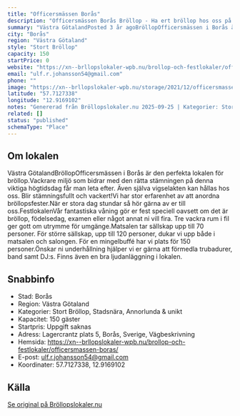 ```yaml
---
title: "Officersmässen Borås"
description: "Officersmässen Borås Bröllop - Ha ert bröllop hos oss på Officersmässen Borås. Se vår fina Bröllopslokal. Skicka gärna en förfrågan så hjälper vi Er!"
summary: "Västra GötalandPosted 3 år agoBröllopOfficersmässen i Borås är den perfekta lokalen för bröllop.Vackrare miljö som bidrar med den rätta stämningen på denna viktiga högtidsdag får man leta efter. Även…"
city: "Borås"
region: "Västra Götaland"
style: "Stort Bröllop"
capacity: 150
startPrice: 0
website: "https://xn--brllopslokaler-wpb.nu/brollop-och-festlokaler/officersmassen-boras/"
email: "ulf.r.johansson54@gmail.com"
phone: ""
image: "https://xn--brllopslokaler-wpb.nu/storage/2021/12/officersmassen-boras-brollop-brollopslokal-visningsbild.webp"
latitude: "57.7127338"
longitude: "12.9169102"
notes: "Genererad från Bröllopslokaler.nu 2025-09-25 | Kategorier: Stort Bröllop, Stadsnära, Annorlunda & unikt"
related: []
status: "published"
schemaType: "Place"
---
```


## Om lokalen

Västra GötalandBröllopOfficersmässen i Borås är den perfekta lokalen för bröllop.Vackrare miljö som bidrar med den rätta stämningen på denna viktiga högtidsdag får man leta efter. Även själva vigselakten kan hållas hos oss. Blir stämningsfullt och vackert!Vi har stor erfarenhet av att anordna bröllopsfester.När er stora dag stundar så hör gärna av er till oss.FestlokalenVår fantastiska våning gör er fest speciell oavsett om det är bröllop, födelsedag, examen eller något annat ni vill fira. Tre vackra rum i fil ger gott om utrymme för umgänge.Matsalen tar sällskap upp till 70 personer. För större sällskap, upp till 120 personer, dukar vi upp både i matsalen och salongen. För en mingelbuffé har vi plats för 150 personer.Önskar ni underhållning hjälper vi er gärna att förmedla trubadurer, band samt DJ:s. Finns även en bra ljudanläggning i lokalen.

## Snabbinfo

- Stad: Borås
- Region: Västra Götaland
- Kategorier: Stort Bröllop, Stadsnära, Annorlunda & unikt
- Kapacitet: 150 gäster
- Startpris: Uppgift saknas
- Adress: Lagercrantz plats 5, Borås, Sverige, Vägbeskrivning
- Hemsida: https://xn--brllopslokaler-wpb.nu/brollop-och-festlokaler/officersmassen-boras/
- E-post: ulf.r.johansson54@gmail.com
- Koordinater: 57.7127338, 12.9169102

## Källa

[Se original på Bröllopslokaler.nu](https://xn--brllopslokaler-wpb.nu/brollop-och-festlokaler/officersmassen-boras/)

